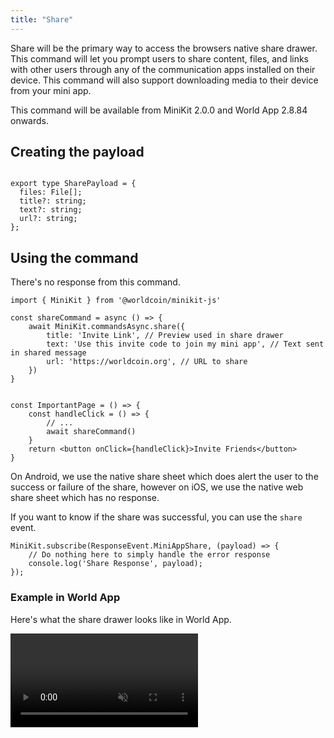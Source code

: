 ```yaml
---
title: "Share"
---
```


Share will be the primary way to access the browsers native share drawer. 
This command will let you prompt users to share content, files, and links with other users through
any of the communication apps installed on their device. This command will also support downloading media to their device from your mini app. 

This command will be available from MiniKit 2.0.0 and World App 2.8.84 onwards.

## Creating the payload

```tsx app/page.tsx

export type SharePayload = {
  files: File[];
  title?: string;
  text?: string;
  url?: string;
};
```

## Using the command

There's no response from this command.

```tsx app/page.tsx
import { MiniKit } from '@worldcoin/minikit-js'

const shareCommand = async () => {
	await MiniKit.commandsAsync.share({
		title: 'Invite Link', // Preview used in share drawer
		text: 'Use this invite code to join my mini app', // Text sent in shared message
		url: 'https://worldcoin.org', // URL to share
	})
}


const ImportantPage = () => {
	const handleClick = () => {
		// ...
		await shareCommand()
	}
	return <button onClick={handleClick}>Invite Friends</button>
}

```
On Android, we use the native share sheet which does alert the user to the success or failure of the share, however on iOS, we use the native web share sheet which has no response.

If you want to know if the share was successful, you can use the `share` event.

```tsx app/page.tsx
MiniKit.subscribe(ResponseEvent.MiniAppShare, (payload) => {
	// Do nothing here to simply handle the error response
	console.log('Share Response', payload);
});
```


### Example in World App
Here's what the share drawer looks like in World App.

<div className='grid justify-items-center text-center'>
    <video className="m-auto" width="300" autoPlay muted loop playsInline>
        <source src="/images/docs/mini-apps/commands/share.mp4" type="video/mp4" />
		Your browser does not support the video tag.
	</video>
</div>